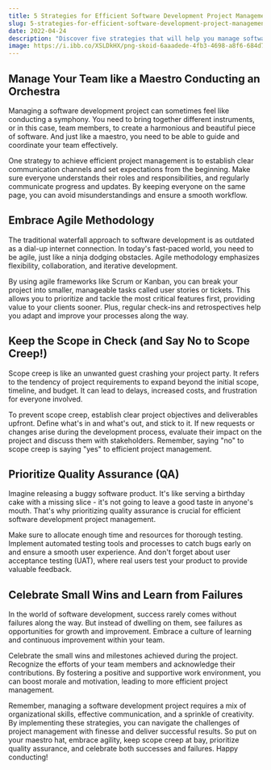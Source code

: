 ```yaml
---
title: 5 Strategies for Efficient Software Development Project Management
slug: 5-strategies-for-efficient-software-development-project-management
date: 2022-04-24
description: "Discover five strategies that will help you manage software development projects efficiently and deliver successful results."
image: https://i.ibb.co/XSLDkHX/png-skoid-6aaadede-4fb3-4698-a8f6-684d7786b067-sktid-a48cca56-e6da-484e-a814-9c849652bcb3-skt-2023-0.png
---
```


## Manage Your Team like a Maestro Conducting an Orchestra

Managing a software development project can sometimes feel like conducting a symphony. You need to bring together different instruments, or in this case, team members, to create a harmonious and beautiful piece of software. And just like a maestro, you need to be able to guide and coordinate your team effectively.

One strategy to achieve efficient project management is to establish clear communication channels and set expectations from the beginning. Make sure everyone understands their roles and responsibilities, and regularly communicate progress and updates. By keeping everyone on the same page, you can avoid misunderstandings and ensure a smooth workflow.

## Embrace Agile Methodology 

The traditional waterfall approach to software development is as outdated as a dial-up internet connection. In today's fast-paced world, you need to be agile, just like a ninja dodging obstacles. Agile methodology emphasizes flexibility, collaboration, and iterative development.

By using agile frameworks like Scrum or Kanban, you can break your project into smaller, manageable tasks called user stories or tickets. This allows you to prioritize and tackle the most critical features first, providing value to your clients sooner. Plus, regular check-ins and retrospectives help you adapt and improve your processes along the way.

## Keep the Scope in Check (and Say No to Scope Creep!)

Scope creep is like an unwanted guest crashing your project party. It refers to the tendency of project requirements to expand beyond the initial scope, timeline, and budget. It can lead to delays, increased costs, and frustration for everyone involved.

To prevent scope creep, establish clear project objectives and deliverables upfront. Define what's in and what's out, and stick to it. If new requests or changes arise during the development process, evaluate their impact on the project and discuss them with stakeholders. Remember, saying "no" to scope creep is saying "yes" to efficient project management.

## Prioritize Quality Assurance (QA)

Imagine releasing a buggy software product. It's like serving a birthday cake with a missing slice - it's not going to leave a good taste in anyone's mouth. That's why prioritizing quality assurance is crucial for efficient software development project management.

Make sure to allocate enough time and resources for thorough testing. Implement automated testing tools and processes to catch bugs early on and ensure a smooth user experience. And don't forget about user acceptance testing (UAT), where real users test your product to provide valuable feedback.

## Celebrate Small Wins and Learn from Failures

In the world of software development, success rarely comes without failures along the way. But instead of dwelling on them, see failures as opportunities for growth and improvement. Embrace a culture of learning and continuous improvement within your team.

Celebrate the small wins and milestones achieved during the project. Recognize the efforts of your team members and acknowledge their contributions. By fostering a positive and supportive work environment, you can boost morale and motivation, leading to more efficient project management.

Remember, managing a software development project requires a mix of organizational skills, effective communication, and a sprinkle of creativity. By implementing these strategies, you can navigate the challenges of project management with finesse and deliver successful results. So put on your maestro hat, embrace agility, keep scope creep at bay, prioritize quality assurance, and celebrate both successes and failures. Happy conducting!